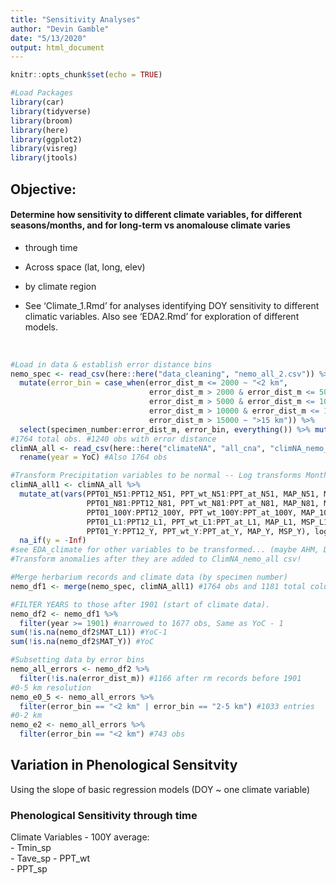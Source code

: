 ```yaml
---
title: "Sensitivity Analyses"
author: "Devin Gamble"
date: "5/13/2020"
output: html_document
---
```


```r
knitr::opts_chunk$set(echo = TRUE)
```



```r
#Load Packages
library(car)
library(tidyverse)
library(broom)
library(here)
library(ggplot2)
library(visreg)
library(jtools)
```

## Objective:  
#### Determine how sensitivity to different climate variables, for different seasons/months, and for long-term vs anomalouse climate varies  
- through time  
- Across space (lat, long, elev)  
- by climate region  



* See 'Climate_1.Rmd' for analyses identifying DOY sensitivity to different climatic variables. Also see 'EDA2.Rmd' for exploration of different models.  

<br>  

```r
#Load in data & establish error distance bins
nemo_spec <- read_csv(here::here("data_cleaning", "nemo_all_2.csv")) %>% 
  mutate(error_bin = case_when(error_dist_m <= 2000 ~ "<2 km",
                               error_dist_m > 2000 & error_dist_m <= 5000 ~ "2-5 km",
                               error_dist_m > 5000 & error_dist_m <= 10000 ~ "5-10 km",
                               error_dist_m > 10000 & error_dist_m <= 15000 ~ "10-15 km", 
                               error_dist_m > 15000 ~ ">15 km")) %>% 
  select(specimen_number:error_dist_m, error_bin, everything()) %>% mutate(error_bin = factor(error_bin, levels = c( "<2 km", "2-5 km", "5-10 km", "10-15 km", ">15 km"))) #specify factor & levels for error bin
#1764 total obs. #1240 obs with error distance
climNA_all <- read_csv(here::here("climateNA", "all_cna", "climNA_nemo_all.csv")) %>% 
  rename(year = YoC) #Also 1764 obs

#Transform Precipitation variables to be normal -- Log transforms Monthly and seasonal PPT, MAP, MSP #PAS ignored
climNA_all1 <- climNA_all %>% 
  mutate_at(vars(PPT01_N51:PPT12_N51, PPT_wt_N51:PPT_at_N51, MAP_N51, MSP_N51,
                 PPT01_N81:PPT12_N81, PPT_wt_N81:PPT_at_N81, MAP_N81, MSP_N81,
                 PPT01_100Y:PPT12_100Y, PPT_wt_100Y:PPT_at_100Y, MAP_100Y, MSP_100Y,
                 PPT01_L1:PPT12_L1, PPT_wt_L1:PPT_at_L1, MAP_L1, MSP_L1,
                 PPT01_Y:PPT12_Y, PPT_wt_Y:PPT_at_Y, MAP_Y, MSP_Y), log) %>% 
  na_if(y = -Inf)
#see EDA_climate for other variables to be transformed... (maybe AHM, DD if using)
#Transform anomalies after they are added to ClimNA_nemo_all csv!

#Merge herbarium records and climate data (by specimen number)
nemo_df1 <- merge(nemo_spec, climNA_all1) #1764 obs and 1181 total columns

#FILTER YEARS to those after 1901 (start of climate data).
nemo_df2 <- nemo_df1 %>% 
  filter(year >= 1901) #narrowed to 1677 obs, Same as YoC - 1
sum(!is.na(nemo_df2$MAT_L1)) #YoC-1
sum(!is.na(nemo_df2$MAT_Y)) #YoC

#Subsetting data by error bins
nemo_all_errors <- nemo_df2 %>% 
  filter(!is.na(error_dist_m)) #1166 after rm records before 1901
#0-5 km resolution
nemo_e0_5 <- nemo_all_errors %>% 
  filter(error_bin == "<2 km" | error_bin == "2-5 km") #1033 entries
#0-2 km
nemo_e2 <- nemo_all_errors %>% 
  filter(error_bin == "<2 km") #743 obs
```




## Variation in Phenological Sensitvity  

Using the slope of basic regression models (DOY ~ one climate variable)

### Phenological Sensitivity through time  

Climate Variables - 100Y average:  
- Tmin_sp  
- Tave_sp
- PPT_wt  
- PPT_sp




























